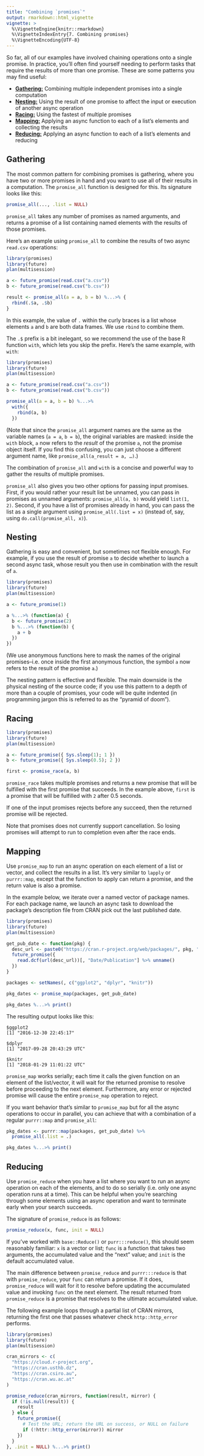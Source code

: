 ```yaml
---
title: "Combining `promises`"
output: rmarkdown::html_vignette
vignette: >
  %\VignetteEngine{knitr::rmarkdown}
  %\VignetteIndexEntry{7. Combining promises}
  %\VignetteEncoding{UTF-8}
---
```


So far, all of our examples have involved chaining operations onto a single promise. In practice, you'll often find yourself needing to perform tasks that require the results of more than one promise. These are some patterns you may find useful:

* [**Gathering:**](#gathering) Combining multiple independent promises into a single computation
* [**Nesting:**](#nesting) Using the result of one promise to affect the input or execution of another async operation
* [**Racing:**](#racing) Using the fastest of multiple promises
* [**Mapping:**](#mapping) Applying an async function to each of a list's elements and collecting the results
* [**Reducing:**](#reducing) Applying an async function to each of a list's elements and reducing

## Gathering

The most common pattern for combining promises is gathering, where you have two or more promises in hand and you want to use all of their results in a computation. The `promise_all` function is designed for this. Its signature looks like this:

```r
promise_all(..., .list = NULL)
```

`promise_all` takes any number of promises as named arguments, and returns a promise of a list containing named elements with the results of those promises.

Here's an example using `promise_all` to combine the results of two async `read.csv` operations:

```r
library(promises)
library(future)
plan(multisession)

a <- future_promise(read.csv("a.csv"))
b <- future_promise(read.csv("b.csv"))

result <- promise_all(a = a, b = b) %...>% {
  rbind(.$a, .$b)
}
```

In this example, the value of `.` within the curly braces is a list whose elements `a` and `b` are both data frames. We use `rbind` to combine them.

The `.$` prefix is a bit inelegant, so we recommend the use of the base R function `with`, which lets you skip the prefix. Here's the same example, with `with`:

```r
library(promises)
library(future)
plan(multisession)

a <- future_promise(read.csv("a.csv"))
b <- future_promise(read.csv("b.csv"))

promise_all(a = a, b = b) %...>%
  with({
    rbind(a, b)
  })
```

(Note that since the `promise_all` argument names are the same as the variable names (`a = a`, `b = b`), the original variables are masked: inside the `with` block, `a` now refers to the *result* of the promise `a`, not the promise object itself. If you find this confusing, you can just choose a different argument name, like `promise_all(a_result = a, …)`.)

The combination of `promise_all` and `with` is a concise and powerful way to gather the results of multiple promises.

`promise_all` also gives you two other options for passing input promises. First, if you would rather your result list be unnamed, you can pass in promises as unnamed arguments: `promise_all(a, b)` would yield `list(1, 2)`. Second, if you have a list of promises already in hand, you can pass the list as a single argument using `promise_all(.list = x)` (instead of, say, using `do.call(promise_all, x)`).

## Nesting

Gathering is easy and convenient, but sometimes not flexible enough. For example, if you use the result of promise `a` to decide whether to launch a second async task, whose result you then use in combination with the result of `a`.

```r
library(promises)
library(future)
plan(multisession)

a <- future_promise(1)

a %...>% (function(a) {
  b <- future_promise(2)
  b %...>% (function(b) {
    a + b
  })
})
```

(We use anonymous functions here to mask the names of the original promises--i.e. once inside the first anonymous function, the symbol `a` now refers to the result of the promise `a`.)

The nesting pattern is effective and flexible. The main downside is the physical nesting of the source code; if you use this pattern to a depth of more than a couple of promises, your code will be quite indented (in programming jargon this is referred to as the "pyramid of doom").

## Racing

```r
library(promises)
library(future)
plan(multisession)

a <- future_promise({ Sys.sleep(1); 1 })
b <- future_promise({ Sys.sleep(0.5); 2 })

first <- promise_race(a, b)
```

`promise_race` takes multiple promises and returns a new promise that will be fulfilled with the first promise that succeeds. In the example above, `first` is a promise that will be fulfilled with `2` after 0.5 seconds.

If one of the input promises rejects before any succeed, then the returned promise will be rejected.

Note that promises does not currently support cancellation. So losing promises will attempt to run to completion even after the race ends.

## Mapping

Use `promise_map` to run an async operation on each element of a list or vector, and collect the results in a list. It's very similar to `lapply` or `purrr::map`, except that the function to apply can return a promise, and the return value is also a promise.

In the example below, we iterate over a named vector of package names. For each package name, we launch an async task to download the package's description file from CRAN pick out the last published date.

```r
library(promises)
library(future)
plan(multisession)

get_pub_date <- function(pkg) {
  desc_url <- paste0("https://cran.r-project.org/web/packages/", pkg, "/DESCRIPTION")
  future_promise({
    read.dcf(url(desc_url))[, "Date/Publication"] %>% unname()
  })
}

packages <- setNames(, c("ggplot2", "dplyr", "knitr"))

pkg_dates <- promise_map(packages, get_pub_date)

pkg_dates %...>% print()
```

The resulting output looks like this:

```
$ggplot2
[1] "2016-12-30 22:45:17"

$dplyr
[1] "2017-09-28 20:43:29 UTC"

$knitr
[1] "2018-01-29 11:01:22 UTC"
```

`promise_map` works serially; each time it calls the given function on an element of the list/vector, it will wait for the returned promise to resolve before proceeding to the next element. Furthermore, any error or rejected promise will cause the entire `promise_map` operation to reject.

If you want behavior that's similar to `promise_map` but for all the async operations to occur in parallel, you can achieve that with a combination of a regular `purrr::map` and `promise_all`:

```r
pkg_dates <- purrr::map(packages, get_pub_date) %>%
  promise_all(.list = .)

pkg_dates %...>% print()
```

## Reducing

Use `promise_reduce` when you have a list where you want to run an async operation on each of the elements, and to do so serially (i.e. only one async operation runs at a time). This can be helpful when you're searching through some elements using an async operation and want to terminate early when your search succeeds.

The signature of `promise_reduce` is as follows:

```r
promise_reduce(x, func, init = NULL)
```

If you've worked with `base::Reduce()` or `purr:::reduce()`, this should seem reasonably familiar: `x` is a vector or list; `func` is a function that takes two arguments, the accumulated value and the "next" value; and `init` is the default accumulated value.

The main difference between `promise_reduce` and `purrr:::reduce` is that with `promise_reduce`, your `func` can return a promise. If it does, `promise_reduce` will wait for it to resolve before updating the accumulated value and invoking `func` on the next element. The result returned from `promise_reduce` is a promise that resolves to the ultimate accumulated value.

The following example loops through a partial list of CRAN mirrors, returning the first one that passes whatever check `http::http_error` performs.

```r
library(promises)
library(future)
plan(multisession)

cran_mirrors <- c(
  "https://cloud.r-project.org",
  "https://cran.usthb.dz",
  "https://cran.csiro.au",
  "https://cran.wu.ac.at"
)

promise_reduce(cran_mirrors, function(result, mirror) {
  if (!is.null(result)) {
    result
  } else {
    future_promise({
      # Test the URL; return the URL on success, or NULL on failure
      if (!httr::http_error(mirror)) mirror
    })
  }
}, .init = NULL) %...>% print()
```
